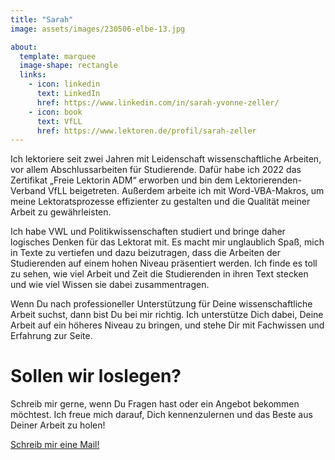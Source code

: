 ```yaml
---
title: "Sarah"
image: assets/images/230506-elbe-13.jpg

about:
  template: marquee
  image-shape: rectangle
  links: 
    - icon: linkedin
      text: LinkedIn
      href: https://www.linkedin.com/in/sarah-yvonne-zeller/
    - icon: book
      text: VfLL
      href: https://www.lektoren.de/profil/sarah-zeller
---
```


Ich lektoriere seit zwei Jahren mit Leidenschaft wissenschaftliche Arbeiten, vor allem Abschlussarbeiten für Studierende.
Dafür habe ich 2022 das Zertifikat „Freie Lektorin ADM“ erworben und bin dem Lektorierenden-Verband VfLL beigetreten.
Außerdem arbeite ich mit Word-VBA-Makros, um meine Lektoratsprozesse effizienter zu gestalten und die Qualität meiner Arbeit zu gewährleisten.

Ich habe VWL und Politikwissenschaften studiert und bringe daher logisches Denken für das Lektorat mit.
Es macht mir unglaublich Spaß, mich in Texte zu vertiefen und dazu beizutragen, dass die Arbeiten der Studierenden auf einem hohen Niveau präsentiert werden.
Ich finde es toll zu sehen, wie viel Arbeit und Zeit die Studierenden in ihren Text stecken und wie viel Wissen sie dabei zusammentragen.

Wenn Du nach professioneller Unterstützung für Deine wissenschaftliche Arbeit suchst, dann bist Du bei mir richtig.
Ich unterstütze Dich dabei, Deine Arbeit auf ein höheres Niveau zu bringen, und stehe Dir mit Fachwissen und Erfahrung zur Seite.

# Sollen wir loslegen?

Schreib mir gerne, wenn Du Fragen hast oder ein Angebot bekommen möchtest.
Ich freue mich darauf, Dich kennenzulernen und das Beste aus Deiner Arbeit zu holen!

[Schreib mir eine Mail!](mailto:lektorat-zeller@posteo.de){.btn .btn-dark}
